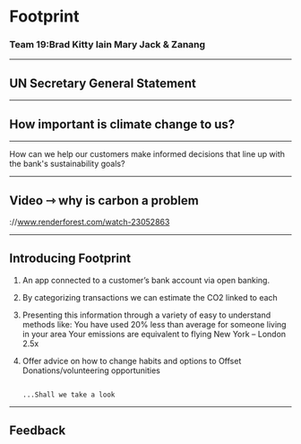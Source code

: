


# Footprint
### Team 19:Brad Kitty Iain Mary Jack & Zanang
---
## UN Secretary General Statement
---

## How important is climate change to us?

---

How can we help our customers make informed decisions that line up with the bank's sustainability goals?

---

## Video ⇾ why is carbon a problem
://www.renderforest.com/watch-23052863

---

## Introducing Footprint
1.  An app connected to a customer’s bank account via open banking. 
2.  By categorizing transactions we can estimate the CO2 linked to each 
3.  Presenting this information through a variety of easy to understand methods like:
      You have used 20% less than average for someone living in your area 
      Your emissions are equivalent to flying New York – London 2.5x  
4.  Offer advice on how to change habits and options to Offset
       Donations/volunteering opportunities
                                                                                     
                                                                                     
                                                                                     ...Shall we take a look


---

## Feedback
